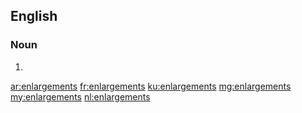 ==English==

===Noun===
{{head|en|plural}}

# {{plural of|enlargement|lang=en}}

[[ar:enlargements]]
[[fr:enlargements]]
[[ku:enlargements]]
[[mg:enlargements]]
[[my:enlargements]]
[[nl:enlargements]]